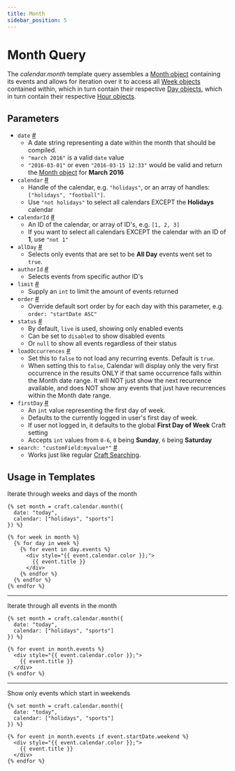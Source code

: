 ```yaml
---
title: Month
sidebar_position: 5
---
```


# Month Query

The _calendar.month_ template query assembles a [Month object](../objects/month.mdx) containing its events and allows for iteration over it to access all [Week objects](../objects/week.mdx) contained within, which in turn contain their respective [Day objects](../objects/day.mdx), which in turn contain their respective [Hour objects](../objects/hour.mdx).

## Parameters

- `date` <a href="#param-date" id="param-date" className="docs-anchor">#</a>
  - A date string representing a date within the month that should be compiled.
  - `"march 2016"` is a valid `date` value
  - `"2016-03-01"` or even `"2016-03-15 12:33"` would be valid and return the [Month object](../objects/month.mdx) for **March 2016**
- `calendar` <a href="#param-calendar" id="param-calendar" className="docs-anchor">#</a>
  - Handle of the calendar, e.g. `"holidays"`, or an array of handles: `["holidays", "football"]`.
  - Use `"not holidays"` to select all calendars EXCEPT the **Holidays** calendar
- `calendarId` <a href="#param-calendar-id" id="param-calendar-id" className="docs-anchor">#</a>
  - An ID of the calendar, or array of ID's, e.g. `[1, 2, 3]`
  - If you want to select all calendars EXCEPT the calendar with an ID of **1**, use `"not 1"`
- `allDay` <a href="#param-all-day" id="param-all-day" className="docs-anchor">#</a>
  - Selects only events that are set to be **All Day** events went set to `true`.
- `authorId` <a href="#param-author-id" id="param-author-id" className="docs-anchor">#</a>
  - Selects events from specific author ID's
- `limit` <a href="#param-limit" id="param-limit" className="docs-anchor">#</a>
  - Supply an `int` to limit the amount of events returned
- `order` <a href="#param-order" id="param-order" className="docs-anchor">#</a>
  - Override default sort order by for each day with this parameter, e.g. `order: "startDate ASC"`
- `status` <a href="#param-status" id="param-status" className="docs-anchor">#</a>
  - By default, `live` is used, showing only enabled events
  - Can be set to `disabled` to show disabled events
  - Or `null` to show all events regardless of their status
- `loadOccurrences` <a href="#param-load-occurrences" id="param-load-occurrences" className="docs-anchor">#</a>
  - Set this to `false` to not load any recurring events. Default is `true`.
  - When setting this to `false`, Calendar will display only the very first occurrence in the results ONLY if that same occurrence falls within the Month date range. It will NOT just show the next recurrence available, and does NOT show any events that just have recurrences within the Month date range.
- `firstDay` <a href="#param-first-day" id="param-first-day" className="docs-anchor">#</a>
  - An `int` value representing the first day of week.
  - Defaults to the currently logged in user's first day of week.
  - If user not logged in, it defaults to the global **First Day of Week** Craft setting
  - Accepts `int` values from `0-6`, `0` being **Sunday**, `6` being **Saturday**
- `search: "customField:myvalue*"` <a href="#param-search" id="param-search" className="docs-anchor">#</a>
  - Works just like regular [Craft Searching](https://docs.craftcms.com/v2/searching.html).

## Usage in Templates

Iterate through weeks and days of the month

```twig
{% set month = craft.calendar.month({
  date: "today",
  calendar: ["holidays", "sports"]
}) %}

{% for week in month %}
  {% for day in week %}
    {% for event in day.events %}
      <div style="{{ event.calendar.color }};">
        {{ event.title }}
      </div>
    {% endfor %}
  {% endfor %}
{% endfor %}
```

---

Iterate through all events in the month

```twig
{% set month = craft.calendar.month({
  date: "today",
  calendar: ["holidays", "sports"]
}) %}

{% for event in month.events %}
  <div style="{{ event.calendar.color }};">
    {{ event.title }}
  </div>
{% endfor %}
```

---

Show only events which start in weekends

```twig
{% set month = craft.calendar.month({
  date: "today",
  calendar: ["holidays", "sports"]
}) %}

{% for event in month.events if event.startDate.weekend %}
  <div style="{{ event.calendar.color }};">
    {{ event.title }}
  </div>
{% endfor %}
```
